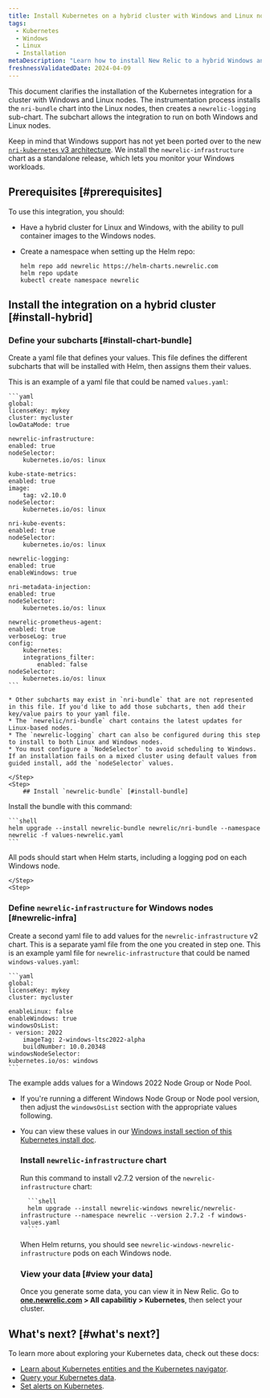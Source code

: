 ```yaml
---
title: Install Kubernetes on a hybrid cluster with Windows and Linux nodes
tags:
  - Kubernetes
  - Windows
  - Linux
  - Installation
metaDescription: "Learn how to install New Relic to a hybrid Windows and Linux Kubernetes cluster."
freshnessValidatedDate: 2024-04-09
---
```


This document clarifies the installation of the Kubernetes integration for a cluster with Windows and Linux nodes. The instrumentation process installs the `nri-bundle` chart into the Linux nodes, then creates a `newrelic-logging` sub-chart. The subchart allows the integration to run on both Windows and Linux nodes.

Keep in mind that Windows support has not yet been ported over to the new [`nri-kubernetes` v3 architecture](/docs/kubernetes-pixie/kubernetes-integration/advanced-configuration/changes-since-v3/). We install the `newrelic-infrastructure` chart as a standalone release, which lets you monitor your Windows workloads.

## Prerequisites [#prerequisites]

To use this integration, you should:

* Have a hybrid cluster for Linux and Windows, with the ability to pull container images to the Windows nodes.
* Create a namespace when setting up the Helm repo:

    ```shell
    helm repo add newrelic https://helm-charts.newrelic.com
    helm repo update
    kubectl create namespace newrelic
    ```

## Install the integration on a hybrid cluster [#install-hybrid]

<Steps>
    <Step>

### Define your subcharts [#install-chart-bundle]

Create a yaml file that defines your values. This file defines the different subcharts that will be installed with Helm, then assigns them their values. 

This is an example of a yaml file that could be named `values.yaml`: 

    ```yaml
    global:
    licenseKey: mykey
    cluster: mycluster
    lowDataMode: true
    
    newrelic-infrastructure:
    enabled: true
    nodeSelector:
        kubernetes.io/os: linux
    
    kube-state-metrics:
    enabled: true
    image:
        tag: v2.10.0
    nodeSelector:
        kubernetes.io/os: linux
    
    nri-kube-events:
    enabled: true
    nodeSelector:
        kubernetes.io/os: linux
    
    newrelic-logging:
    enabled: true
    enableWindows: true
    
    nri-metadata-injection:
    enabled: true
    nodeSelector:
        kubernetes.io/os: linux
    
    newrelic-prometheus-agent:
    enabled: true
    verboseLog: true
    config:
        kubernetes:
        integrations_filter:
            enabled: false
    nodeSelector:
        kubernetes.io/os: linux
    ```

    * Other subcharts may exist in `nri-bundle` that are not represented in this file. If you'd like to add those subcharts, then add their key/value pairs to your yaml file. 
    * The `newrelic/nri-bundle` chart contains the latest updates for Linux-based nodes. 
    * The `newrelic-logging` chart can also be configured during this step to install to both Linux and Windows nodes.
    * You must configure a `NodeSelector` to avoid scheduling to Windows. If an installation fails on a mixed cluster using default values from guided install, add the `nodeSelector` values.

    </Step>
    <Step>
        ## Install `newrelic-bundle` [#install-bundle]

Install the bundle with this command:

    ```shell
    helm upgrade --install newrelic-bundle newrelic/nri-bundle --namespace newrelic -f values-newrelic.yaml
    ```

All pods should start when Helm starts, including a logging pod on each Windows node.

    </Step>
    <Step>

### Define `newrelic-infrastructure` for Windows nodes [#newrelic-infra]

Create a second yaml file to add values for the `newrelic-infrastructure` v2 chart. This is a separate yaml file from the one you created in step one. This is an example yaml file for `newrelic-infrastructure` that could be named `windows-values.yaml`:

    ```yaml
    global:
    licenseKey: mykey
    cluster: mycluster
    
    enableLinux: false
    enableWindows: true
    windowsOsList:
    - version: 2022
        imageTag: 2-windows-ltsc2022-alpha
        buildNumber: 10.0.20348
    windowsNodeSelector:
    kubernetes.io/os: windows
    ```

The example adds values for a Windows 2022 Node Group or Node Pool. 

* If you're running a different Windows Node Group or Node pool version, then adjust the `windowsOsList` section with the appropriate values following. 
* You can view these values in our [Windows install section of this Kubernetes install doc](/docs/kubernetes-pixie/kubernetes-integration/installation/kubernetes-integration-install-configure/#windows-install).

    </Step>
    <Step>
    
    ### Install `newrelic-infrastructure` chart

    Run this command to install v2.7.2 version of the `newrelic-infrastructure` chart:

        ```shell
        helm upgrade --install newrelic-windows newrelic/newrelic-infrastructure --namespace newrelic --version 2.7.2 -f windows-values.yaml
        ```

    When Helm returns, you should see `newrelic-windows-newrelic-infrastructure` pods on each Windows node.
    </Step>
    <Step>
    ### View your data [#view your data]

    Once you generate some data, you can view it in New Relic. Go to <DoNotTranslate> **[one.newrelic.com](https://one.newrelic.com) > All capabilitiy > Kubernetes**</DoNotTranslate>, then select your cluster.
</Steps>

## What's next? [#what's next?]

To learn more about exploring your Kubernetes data, check out these docs:

* [Learn about Kubernetes entities and the Kubernetes navigator](/docs/kubernetes-pixie/kubernetes-integration/understand-use-data/kubernetes-cluster-explorer).
* [Query your Kubernetes data](/docs/kubernetes-pixie/kubernetes-integration/understand-use-data/find-use-your-kubernetes-data).
* [Set alerts on Kubernetes](/docs/kubernetes-pixie/kubernetes-integration/advanced-configuration/kubernetes-integration-predefined-alert-policy).
